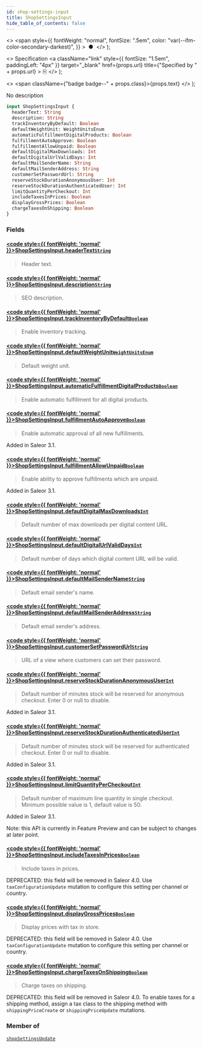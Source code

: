 ```yaml
---
id: shop-settings-input
title: ShopSettingsInput
hide_table_of_contents: false
---
```


  <>
    <span
      style={{
        fontWeight: "normal",
        fontSize: ".5em",
        color: "var(--ifm-color-secondary-darkest)",
      }}
    >
      &nbsp;●&nbsp;
    </span>
  </>
);

  <>
    Specification
    <a
      className="link"
      style={{ fontSize: "1.5em", paddingLeft: "4px" }}
      target="\_blank"
      href={props.url}
      title={"Specified by " + props.url}
    >
      ⎘
    </a>
  </>
);

  <>
    <span className={"badge badge--" + props.class}>{props.text}</span>
  </>
);

No description

```graphql
input ShopSettingsInput {
  headerText: String
  description: String
  trackInventoryByDefault: Boolean
  defaultWeightUnit: WeightUnitsEnum
  automaticFulfillmentDigitalProducts: Boolean
  fulfillmentAutoApprove: Boolean
  fulfillmentAllowUnpaid: Boolean
  defaultDigitalMaxDownloads: Int
  defaultDigitalUrlValidDays: Int
  defaultMailSenderName: String
  defaultMailSenderAddress: String
  customerSetPasswordUrl: String
  reserveStockDurationAnonymousUser: Int
  reserveStockDurationAuthenticatedUser: Int
  limitQuantityPerCheckout: Int
  includeTaxesInPrices: Boolean
  displayGrossPrices: Boolean
  chargeTaxesOnShipping: Boolean
}
```

### Fields

#### [<code style={{ fontWeight: 'normal' }}>ShopSettingsInput.<b>headerText</b></code>](#)<Bullet />[`String`](../../api-reference/scalars/string) <Badge class="secondary" text="scalar"/>

> Header text.

#### [<code style={{ fontWeight: 'normal' }}>ShopSettingsInput.<b>description</b></code>](#)<Bullet />[`String`](../../api-reference/scalars/string) <Badge class="secondary" text="scalar"/>

> SEO description.

#### [<code style={{ fontWeight: 'normal' }}>ShopSettingsInput.<b>trackInventoryByDefault</b></code>](#)<Bullet />[`Boolean`](../../api-reference/scalars/boolean) <Badge class="secondary" text="scalar"/>

> Enable inventory tracking.

#### [<code style={{ fontWeight: 'normal' }}>ShopSettingsInput.<b>defaultWeightUnit</b></code>](#)<Bullet />[`WeightUnitsEnum`](../../api-reference/enums/weight-units-enum) <Badge class="secondary" text="enum"/>

> Default weight unit.

#### [<code style={{ fontWeight: 'normal' }}>ShopSettingsInput.<b>automaticFulfillmentDigitalProducts</b></code>](#)<Bullet />[`Boolean`](../../api-reference/scalars/boolean) <Badge class="secondary" text="scalar"/>

> Enable automatic fulfillment for all digital products.

#### [<code style={{ fontWeight: 'normal' }}>ShopSettingsInput.<b>fulfillmentAutoApprove</b></code>](#)<Bullet />[`Boolean`](../../api-reference/scalars/boolean) <Badge class="secondary" text="scalar"/>

> Enable automatic approval of all new fulfillments.

Added in Saleor 3.1.

>

#### [<code style={{ fontWeight: 'normal' }}>ShopSettingsInput.<b>fulfillmentAllowUnpaid</b></code>](#)<Bullet />[`Boolean`](../../api-reference/scalars/boolean) <Badge class="secondary" text="scalar"/>

> Enable ability to approve fulfillments which are unpaid.

Added in Saleor 3.1.

>

#### [<code style={{ fontWeight: 'normal' }}>ShopSettingsInput.<b>defaultDigitalMaxDownloads</b></code>](#)<Bullet />[`Int`](../../api-reference/scalars/int) <Badge class="secondary" text="scalar"/>

> Default number of max downloads per digital content URL.

#### [<code style={{ fontWeight: 'normal' }}>ShopSettingsInput.<b>defaultDigitalUrlValidDays</b></code>](#)<Bullet />[`Int`](../../api-reference/scalars/int) <Badge class="secondary" text="scalar"/>

> Default number of days which digital content URL will be valid.

#### [<code style={{ fontWeight: 'normal' }}>ShopSettingsInput.<b>defaultMailSenderName</b></code>](#)<Bullet />[`String`](../../api-reference/scalars/string) <Badge class="secondary" text="scalar"/>

> Default email sender's name.

#### [<code style={{ fontWeight: 'normal' }}>ShopSettingsInput.<b>defaultMailSenderAddress</b></code>](#)<Bullet />[`String`](../../api-reference/scalars/string) <Badge class="secondary" text="scalar"/>

> Default email sender's address.

#### [<code style={{ fontWeight: 'normal' }}>ShopSettingsInput.<b>customerSetPasswordUrl</b></code>](#)<Bullet />[`String`](../../api-reference/scalars/string) <Badge class="secondary" text="scalar"/>

> URL of a view where customers can set their password.

#### [<code style={{ fontWeight: 'normal' }}>ShopSettingsInput.<b>reserveStockDurationAnonymousUser</b></code>](#)<Bullet />[`Int`](../../api-reference/scalars/int) <Badge class="secondary" text="scalar"/>

> Default number of minutes stock will be reserved for anonymous checkout. Enter 0 or null to disable.

Added in Saleor 3.1.

>

#### [<code style={{ fontWeight: 'normal' }}>ShopSettingsInput.<b>reserveStockDurationAuthenticatedUser</b></code>](#)<Bullet />[`Int`](../../api-reference/scalars/int) <Badge class="secondary" text="scalar"/>

> Default number of minutes stock will be reserved for authenticated checkout. Enter 0 or null to disable.

Added in Saleor 3.1.

>

#### [<code style={{ fontWeight: 'normal' }}>ShopSettingsInput.<b>limitQuantityPerCheckout</b></code>](#)<Bullet />[`Int`](../../api-reference/scalars/int) <Badge class="secondary" text="scalar"/>

> Default number of maximum line quantity in single checkout. Minimum possible value is 1, default value is 50.

Added in Saleor 3.1.

Note: this API is currently in Feature Preview and can be subject to changes at later point.

>

#### [<code style={{ fontWeight: 'normal' }}>ShopSettingsInput.<b>includeTaxesInPrices</b></code>](#)<Bullet />[`Boolean`](../../api-reference/scalars/boolean) <Badge class="secondary" text="scalar"/>

> Include taxes in prices.

DEPRECATED: this field will be removed in Saleor 4.0. Use `taxConfigurationUpdate` mutation to configure this setting per channel or country.

>

#### [<code style={{ fontWeight: 'normal' }}>ShopSettingsInput.<b>displayGrossPrices</b></code>](#)<Bullet />[`Boolean`](../../api-reference/scalars/boolean) <Badge class="secondary" text="scalar"/>

> Display prices with tax in store.

DEPRECATED: this field will be removed in Saleor 4.0. Use `taxConfigurationUpdate` mutation to configure this setting per channel or country.

>

#### [<code style={{ fontWeight: 'normal' }}>ShopSettingsInput.<b>chargeTaxesOnShipping</b></code>](#)<Bullet />[`Boolean`](../../api-reference/scalars/boolean) <Badge class="secondary" text="scalar"/>

> Charge taxes on shipping.

DEPRECATED: this field will be removed in Saleor 4.0. To enable taxes for a shipping method, assign a tax class to the shipping method with `shippingPriceCreate` or `shippingPriceUpdate` mutations.

>

### Member of

[`shopSettingsUpdate`](../../api-reference/mutations/shop-settings-update) <Badge class="secondary" text="mutation"/>
